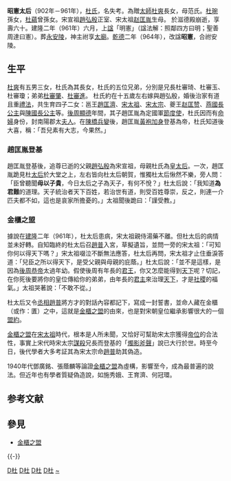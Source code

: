 {{about|宋太祖[[赵匡胤|赵匡胤]]生母|[[日本|日本]][[明治天皇|明治天皇]][[皇后|皇后]]|昭憲皇太后}}
{{東亞女性歷史人物
|名稱 = 昭憲太后
|身份 = 
|國家 = 
|時代 = 
|屆數 = 
|前任 = 
|繼任 = 
|圖片名稱 = Impératrice Du.jpg
|圖片大小 = 
|圖片說明 = 
|姓 = 
|穆坤 = <!--清代八旗满洲人物专用-->
|名 = 
|姓名 = 
|字 = 
|最高職務 = 
|封爵 = 
|封號 = 南阳郡太夫人→皇太后→明宪太后
|位號 = 
|位階 = 
|品階 = 
|御稱號 = <!--日本皇族之稱號-->
|宮號1 = <!--日本皇族之宮號-->
|宮號2 = <!--朝鮮王族之宮號-->
|封地 = 
|湯沐邑 = 
|神號 = 
|尊號 = 
|族裔 = 
|信仰 = <!--指的是宗教信仰-->
|旗籍 = <!--清朝旗人專用-->
|氏族 = 
|府邸 = 
|世系 = 
|初名 = 
|乳名 = <!--日本、朝鮮、琉球以外人物用-->
|幼名 = <!--日本人用-->
|兒名 = <!--朝鮮人用-->
|童名 = <!--琉球人用-->
|小字 = 
|號 = 
|法號 = 
|院號 = 
|其他名號 = 
|出生日期 = 902年
|出生地點 = 
|婚年 = 
|逝世日期 =961年
|逝世地點 = 
|諡號 = 昭宪太后
|墓葬 = 安陵
|祠廟 = 
|父親 = 赠太师[[杜爽|杜爽]]
|嫡母 = 
|母親 = 范氏
|夫 =  宣祖昭武皇帝[[赵弘殷|赵弘殷]]
|婚姻名份 = 
|夫之父 = 翼祖簡恭皇帝[[趙敬|趙敬]]
|夫之母 = 
|夫之嫡母 = 
|夫之元配 = 
|夫之正室 = 
|夫之繼室 = 
|夫之平妻 = 
|夫之側室 = 
|兄弟 = 
|姊妹 = 
|嫡兄弟 = 
|嫡姊妹 = 
|庶兄弟 = 
|庶姊妹 = 
|同胞兄弟 = 
|同胞姊妹 = 
|異母兄弟 = 
|異母姊妹 = 
|異父兄弟 = 
|異父姊妹 = 
|繼兄弟 = 
|繼姊妹 = 
|子 = 邕王[[赵匡济|赵匡济]]<br>宋太祖[[赵匡胤|赵匡胤]]<br>[[宋太宗|宋太宗]]赵炅<br>秦王[[赵廷美|赵廷美]]<br>夔王[[赵匡赞_(赵弘殷之子)|赵匡赞]]
|女 = [[燕國長公主|秦国大长公主]]<br>[[陈国长公主|陈国长公主]]
|養子 = 
|養女 = 
|繼子 = 
|繼女 = 
|其他親屬 = 
|經歷 = 
|著作 = 
|注釋=
}}
'''昭憲太后'''（902年－961年），[[杜姓|杜氏]]，名失考。為贈[[太師|太師]][[杜爽|杜爽]]長女，母范氏。[[杜琬|杜琬]]孫女，[[杜蘊|杜蘊]]曾孫女。宋宣祖[[趙弘殷|趙弘殷]]正室、宋太祖[[赵匡胤|赵匡胤]]生母。
於滋德殿崩逝，享壽六十。建隆二年（961年）六月，上[[諡|諡]]「明憲」（諡法解：照鄰四方曰明；聖善周達曰憲）。葬[[宋陵|永安陵]]，神主祔享[[太廟|太廟]]。[[乾德_(北宋)|乾德]]二年（964年），改諡'''昭憲'''，合祔安陵。

== 生平 ==
[[杜爽|杜爽]]有五男三女，杜氏為其長女，杜氏的五位兄弟，分別是兄長杜審琦、杜審玉、杜審瓊；弟弟[[杜審肇|杜審肇]]、[[杜審進|杜審進]]。
杜氏約在十五歲左右嫁與趙弘殷，婚後治家有道且重[[禮法|禮法]]，共生育四子二女：邕王[[趙匡濟|趙匡濟]]、[[宋太祖|宋太祖]]、[[宋太宗|宋太宗]]、夔王[[赵匡赞_(赵弘殷之子)|赵匡赞]]、[[燕國長公主|燕國長公主]]與[[陳國長公主|陳國長公主]]等。[[後周|後周]][[顯德|顯德]]年間，其子趙匡胤為定國軍[[節度使|節度使]]，杜氏因而有[[命婦|命婦]]身份，封南陽郡太[[夫人_(位號)|夫人]]。在[[陳橋兵變|陳橋兵變]]後，趙匡胤[[黃袍加身|黃袍加身]]登基為帝，杜氏知道後大喜，稱：「吾兒素有大志，今果然。」

===趙匡胤登基===
趙匡胤登基後，追尊已逝的父親[[趙弘殷|趙弘殷]]為宋宣祖，母親杜氏為[[皇太后|皇太后]]。一次，趙匡胤跪見杜[[太后|太后]]於大堂之上，左右皆向杜太后朝賀，惟獨杜太后愀然不樂，旁人問：「臣曾聽聞'''母以子貴'''，今日太后之子為天子，有何不悅？」杜太后說：「我知道'''為君難'''的道理。天子統治者天下百姓，若治世有道，則受百姓尊崇，反之，則連一介匹夫都不如，這也是哀家所擔憂的。」太祖聞後跪曰：「謹受教。」

===金櫃之盟===
據說在[[建隆|建隆]]二年（961年），杜太后患病，宋太祖親侍湯藥不離。但杜太后的病情並未好轉。自知臨終的杜太后召[[趙普|趙普]]入宮，草擬遺旨，並問一旁的宋太祖：「可知你何以得天下嗎？」宋太祖啜泣不斷無法應答，杜太后再問，宋太祖才止住垂淚答道：「兒臣之所以得天下，是受父親與母親的庇蔭。」杜太后說：「並不是這樣，是因為[[後周恭帝|後周恭帝]]太過年幼。假使後周有年長的[[君王|君王]]，你又怎麼能得到[[天下|天下]]呢？切記，在你死後要將你的皇位傳給你的弟弟，由年長的[[君主|君主]]來治理[[天下|天下]]，才是[[社稷|社稷]]的福氣。」太祖哭著說：「不敢不從。」

杜太后又令[[丞相|丞相]][[赵普|趙普]]將方才的對話內容都記下，寫成一封誓書，並命人藏在金櫃（或作：匱）之中，這就是[[金櫃之盟|金櫃之盟]]的由來，也是對宋朝皇位繼承影響很大的一個[[盟約|盟約]]。

[[金櫃之盟|金櫃之盟]]在[[宋太祖|宋太祖]]時代，根本是人所未聞，又恰好可幫助宋太宗獲得[[帝位|帝位]]的合法性，事實上宋代時宋太宗[[謀殺|謀殺]]兄長而登基的「[[燭影斧聲|燭影斧聲]]」說已大行於世。時至今日，後代學者大多考証其為宋太宗命[[趙普|趙普]]助其偽造。

1940年代鄧廣銘、張蔭麟等論證[[金櫃之盟|金櫃之盟]]為虛構，影響至今，成為最普遍的說法。但近年也有學者質疑偽造說，如施秀娥、王育濟、何冠環。

== 参考文献 ==
{{Reflist}}

== 參見 ==
* [[金櫃之盟|金櫃之盟]]

{{-}}
{{宋朝皇后}}

[[Category:宋朝追封皇太后|D杜]]
[[Category:北宋皇太后|D杜]]
[[Category:五代十国女性人物|D杜]]
[[Category:961年逝世|D杜]]
[[Category:杜姓|~]]